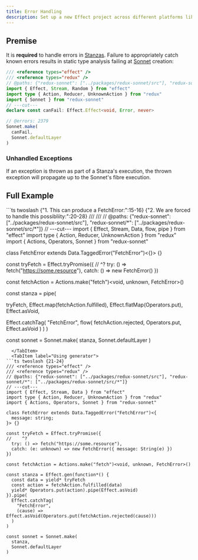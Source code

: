 ```yaml
---
title: Error Handling
description: Set up a new Effect project across different platforms like Node.js, Deno, Bun, and Vite + React with step-by-step installation guides.
---
```



## Premise

It is **required** to handle errors in [Stanzas][stanza]. Failure to
appropriately catch known errors results in static type analysis failing at
[Sonnet][sonnet] creation:

```ts twoslash
/// <reference types="effect" />
/// <reference types="redux" />
// @paths: {"redux-sonnet": ["../packages/redux-sonnet/src"], "redux-sonnet/*": ["../packages/redux-sonnet/src/*"]}
import { Effect, Stream, Random } from "effect"
import type { Action, Reducer, UnknownAction } from "redux"
import { Sonnet } from "redux-sonnet"
// ---cut---
declare const canFail: Effect.Effect<void, Error, never>

// @errors: 2379
Sonnet.make(
  canFail,
  Sonnet.defaultLayer
)
```

### Unhandled Exceptions

If an exception is thrown as part of a Stanza's execution, the thrown exception
will propagate up to the Sonnet's fibre execution.

## Full Example


<Tabs>
  <TabItem label="Using pipe">
```ts twoslash {"1. This can produce a FetchError:":15-16} {"2. We are forced to handle this possibliity:":20-28}
/// <reference types="effect" />
/// <reference types="redux" />
// @paths: {"redux-sonnet": ["../packages/redux-sonnet/src"], "redux-sonnet/*": ["../packages/redux-sonnet/src/*"]}
// ---cut---
import { Effect, Stream, Data, flow, pipe } from "effect"
import type { Action, Reducer, UnknownAction } from "redux"
import { Actions, Operators, Sonnet } from "redux-sonnet"

class FetchError extends Data.TaggedError("FetchError")<{}> {}

const tryFetch = Effect.tryPromise({
//    ^?
  try: () => fetch("https://some.resource"),
  catch: () => new FetchError()
})

const fetchAction = Actions.make("fetch")<void, unknown, FetchError>()

const stanza = pipe(

  tryFetch,
  Effect.map(fetchAction.fulfilled),
  Effect.flatMap(Operators.put),
  Effect.asVoid,

  Effect.catchTag(
    "FetchError",
    flow(
      fetchAction.rejected,
      Operators.put,
      Effect.asVoid
    )
  )
)

const sonnet = Sonnet.make(
  stanza,
  Sonnet.defaultLayer
)
```
  </TabItem>
  <TabItem label="Using generator">
```ts twoslash {21-24}
/// <reference types="effect" />
/// <reference types="redux" />
// @paths: {"redux-sonnet": ["../packages/redux-sonnet/src"], "redux-sonnet/*": ["../packages/redux-sonnet/src/*"]}
// ---cut---
import { Effect, Stream, Data } from "effect"
import type { Action, Reducer, UnknownAction } from "redux"
import { Actions, Operators, Sonnet } from "redux-sonnet"

class FetchError extends Data.TaggedError("FetchError")<{
  message: string;
}> {}

const tryFetch = Effect.tryPromise({
//    ^?
  try: () => fetch("https://some.resource"),
  catch: (e: unknown) => new FetchError({ message: String(e) })
})

const fetchAction = Actions.make("fetch")<void, unknown, FetchError>()

const stanza = Effect.gen(function*() {
  const data = yield* tryFetch
  const action = fetchAction.fulfilled(data)
  yield* Operators.put(action).pipe(Effect.asVoid)
}).pipe(
  Effect.catchTag(
    "FetchError",
    (cause) => Effect.asVoid(Operators.put(fetchAction.rejected(cause)))
  )
)

const sonnet = Sonnet.make(
  stanza,
  Sonnet.defaultLayer
)
```
  </TabItem>
</Tabs>

[stanza]: /docs/getting-started/what-is-a-stanza
[sonnet]: /api/redux-sonnet/sonnetts